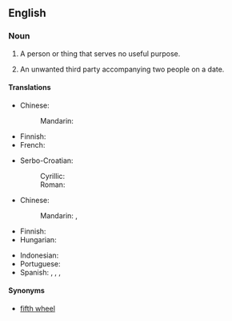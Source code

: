 ==English==

===Noun===
{{en-noun|head=[[third]] [[wheel]]}}

# {{context|idiomatic|lang=en}} A person or thing that serves no useful purpose.
# {{context|idiomatic|lang=en}} An unwanted third party accompanying two people on a date.

====Translations====
{{trans-top|person or thing that serves no useful purpose}}
* Chinese:
*: Mandarin: {{t+|cmn|累赘|sc=Hani}}
* Finnish: {{t|fi|painolasti}}
* French: {{t|fr|troisième roue|f}}
{{trans-mid}}
* Serbo-Croatian:
*: Cyrillic: {{t|sh|тринаесто прасе}}
*: Roman: {{t|sh|trinaesto prase}}
{{trans-bottom}}

{{trans-top|unwanted third party accompanying two people on a date}}
* Chinese:
*: Mandarin: {{t|cmn|電燈泡|sc=Hani}}, {{t+|cmn|电灯泡|tr=diàndēngpào|sc=Hani}}
* Finnish: {{t|fi|kolmas pyörä}}
* Hungarian: {{t|hu|gyertyatartó}}
{{trans-mid}}
* Indonesian: {{t|id|obat nyamuk}}
* Portuguese: {{t+|pt|vela|f}}
* Spanish: {{t|es|sujetavelas|m|f}} {{qualifier|Spain}}, {{t|es|mal tercio|m}} {{qualifier|Mexico}}, {{t|es|sapo|m}} {{qualifier|Cuba}}, {{t|es|violinista|m|f}} {{qualifier|Latin America}}
{{trans-bottom}}

====Synonyms====
* [[fifth wheel]]